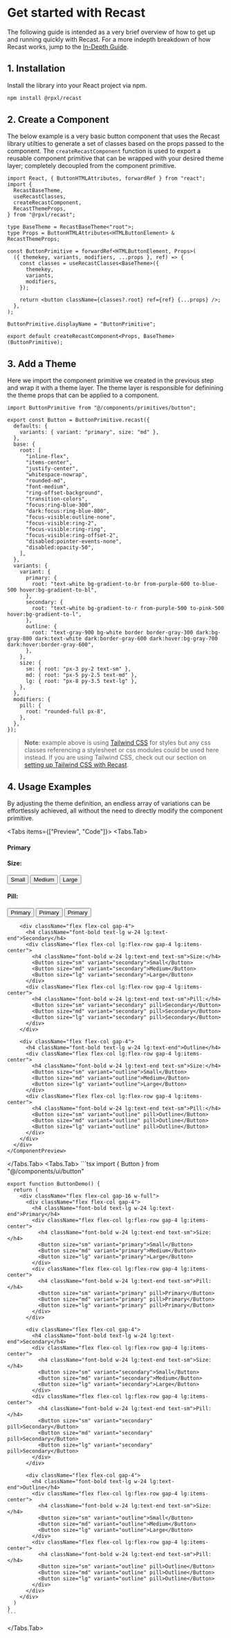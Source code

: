 
# Get started with Recast

The following guide is intended as a very brief overview of how to get up and
running quickly with Recast. For a more indepth breakdown of how Recast works,
jump to the [In-Depth Guide](/in-depth).

## 1. Installation

Install the library into your React project via npm.

```bash copy
npm install @rpxl/recast
```

## 2. Create a Component

The below example is a very basic button component that uses the Recast library
utilties to generate a set of classes based on the props passed to the
component. The `createRecastComponent` function is used to export a reusable
component primitive that can be wrapped with your desired theme layer;
completely decoupled from the component primitive.

```tsx copy showLineNumbers filename="components/primitives/button.tsx"
import React, { ButtonHTMLAttributes, forwardRef } from "react";
import {
  RecastBaseTheme,
  useRecastClasses,
  createRecastComponent,
  RecastThemeProps,
} from "@rpxl/recast";

type BaseTheme = RecastBaseTheme<"root">;
type Props = ButtonHTMLAttributes<HTMLButtonElement> & RecastThemeProps;

const ButtonPrimitive = forwardRef<HTMLButtonElement, Props>(
  ({ themekey, variants, modifiers, ...props }, ref) => {
    const classes = useRecastClasses<BaseTheme>({
      themekey,
      variants,
      modifiers,
    });

    return <button className={classes?.root} ref={ref} {...props} />;
  },
);

ButtonPrimitive.displayName = "ButtonPrimitive";

export default createRecastComponent<Props, BaseTheme>(ButtonPrimitive);
```

## 3. Add a Theme

Here we import the component primitive we created in the previous step and wrap
it with a theme layer. The theme layer is responsible for definining the theme
props that can be applied to a component.

```tsx copy showLineNumbers filename="components/ui/button.ts"
import ButtonPrimitive from "@/components/primitives/button";

export const Button = ButtonPrimitive.recast({
  defaults: {
    variants: { variant: "primary", size: "md" },
  },
  base: {
    root: [
      "inline-flex",
      "items-center",
      "justify-center",
      "whitespace-nowrap",
      "rounded-md",
      "font-medium",
      "ring-offset-background",
      "transition-colors",
      "focus:ring-blue-300",
      "dark:focus:ring-blue-800",
      "focus-visible:outline-none",
      "focus-visible:ring-2",
      "focus-visible:ring-ring",
      "focus-visible:ring-offset-2",
      "disabled:pointer-events-none",
      "disabled:opacity-50",
    ],
  },
  variants: {
    variant: {
      primary: {
        root: "text-white bg-gradient-to-br from-purple-600 to-blue-500 hover:bg-gradient-to-bl",
      },
      secondary: {
        root: "text-white bg-gradient-to-r from-purple-500 to-pink-500 hover:bg-gradient-to-l",
      },
      outline: {
        root: "text-gray-900 bg-white border border-gray-300 dark:bg-gray-800 dark:text-white dark:border-gray-600 dark:hover:bg-gray-700 dark:hover:border-gray-600",
      },
    },
    size: {
      sm: { root: "px-3 py-2 text-sm" },
      md: { root: "px-5 py-2.5 text-md" },
      lg: { root: "px-8 py-3.5 text-lg" },
    },
  },
  modifiers: {
    pill: {
      root: "rounded-full px-8",
    },
  },
});
```

> **Note**: example above is using [Tailwind CSS](https://tailwindcss.com/) for
> styles but any css classes referencing a stylesheet or css modules could be
> used here instead. If you are using Tailwind CSS, check out our section on
> [setting up Tailwind CSS with Recast](/tailwind-css).

## 4. Usage Examples

By adjusting the theme definition, an endless array of variations can be
effortlessly achieved, all without the need to directly modify the component
primitive.

<Tabs items={["Preview", "Code"]}>
  <Tabs.Tab>
    <ComponentPreview>
      <div className="flex flex-col gap-16 w-full">
        <div className="flex flex-col gap-4">
          <h4 className="font-bold text-lg w-24 lg:text-end">Primary</h4>
          <div className="flex flex-col lg:flex-row gap-4 lg:items-center">
            <h4 className="font-bold w-24 lg:text-end text-sm">Size:</h4>
            <Button size="sm" variant="primary">Small</Button>
            <Button size="md" variant="primary">Medium</Button>
            <Button size="lg" variant="primary">Large</Button>
          </div>
          <div className="flex flex-col lg:flex-row gap-4 lg:items-center">
            <h4 className="font-bold w-24 lg:text-end text-sm">Pill:</h4>
            <Button size="sm" variant="primary" pill>Primary</Button>
            <Button size="md" variant="primary" pill>Primary</Button>
            <Button size="lg" variant="primary" pill>Primary</Button>
          </div>
        </div>

        <div className="flex flex-col gap-4">
          <h4 className="font-bold text-lg w-24 lg:text-end">Secondary</h4>
          <div className="flex flex-col lg:flex-row gap-4 lg:items-center">
            <h4 className="font-bold w-24 lg:text-end text-sm">Size:</h4>
            <Button size="sm" variant="secondary">Small</Button>
            <Button size="md" variant="secondary">Medium</Button>
            <Button size="lg" variant="secondary">Large</Button>
          </div>
          <div className="flex flex-col lg:flex-row gap-4 lg:items-center">
            <h4 className="font-bold w-24 lg:text-end text-sm">Pill:</h4>
            <Button size="sm" variant="secondary" pill>Secondary</Button>
            <Button size="md" variant="secondary" pill>Secondary</Button>
            <Button size="lg" variant="secondary" pill>Secondary</Button>
          </div>
        </div>

        <div className="flex flex-col gap-4">
          <h4 className="font-bold text-lg w-24 lg:text-end">Outline</h4>
          <div className="flex flex-col lg:flex-row gap-4 lg:items-center">
            <h4 className="font-bold w-24 lg:text-end text-sm">Size:</h4>
            <Button size="sm" variant="outline">Small</Button>
            <Button size="md" variant="outline">Medium</Button>
            <Button size="lg" variant="outline">Large</Button>
          </div>
          <div className="flex flex-col lg:flex-row gap-4 lg:items-center">
            <h4 className="font-bold w-24 lg:text-end text-sm">Pill:</h4>
            <Button size="sm" variant="outline" pill>Outline</Button>
            <Button size="md" variant="outline" pill>Outline</Button>
            <Button size="lg" variant="outline" pill>Outline</Button>
          </div>
        </div>
      </div>
    </ComponentPreview>

  </Tabs.Tab>
  <Tabs.Tab>
    ```tsx
    import { Button } from "@/components/ui/button"
    
    export function ButtonDemo() {
      return (
        <div className="flex flex-col gap-16 w-full">
          <div className="flex flex-col gap-4">
            <h4 className="font-bold text-lg w-24 lg:text-end">Primary</h4>
            <div className="flex flex-col lg:flex-row gap-4 lg:items-center">
              <h4 className="font-bold w-24 lg:text-end text-sm">Size:</h4>
              <Button size="sm" variant="primary">Small</Button>
              <Button size="md" variant="primary">Medium</Button>
              <Button size="lg" variant="primary">Large</Button>
            </div>
            <div className="flex flex-col lg:flex-row gap-4 lg:items-center">
              <h4 className="font-bold w-24 lg:text-end text-sm">Pill:</h4>
              <Button size="sm" variant="primary" pill>Primary</Button>
              <Button size="md" variant="primary" pill>Primary</Button>
              <Button size="lg" variant="primary" pill>Primary</Button>
            </div>
          </div>

          <div className="flex flex-col gap-4">
            <h4 className="font-bold text-lg w-24 lg:text-end">Secondary</h4>
            <div className="flex flex-col lg:flex-row gap-4 lg:items-center">
              <h4 className="font-bold w-24 lg:text-end text-sm">Size:</h4>
              <Button size="sm" variant="secondary">Small</Button>
              <Button size="md" variant="secondary">Medium</Button>
              <Button size="lg" variant="secondary">Large</Button>
            </div>
            <div className="flex flex-col lg:flex-row gap-4 lg:items-center">
              <h4 className="font-bold w-24 lg:text-end text-sm">Pill:</h4>
              <Button size="sm" variant="secondary" pill>Secondary</Button>
              <Button size="md" variant="secondary" pill>Secondary</Button>
              <Button size="lg" variant="secondary" pill>Secondary</Button>
            </div>
          </div>

          <div className="flex flex-col gap-4">
            <h4 className="font-bold text-lg w-24 lg:text-end">Outline</h4>
            <div className="flex flex-col lg:flex-row gap-4 lg:items-center">
              <h4 className="font-bold w-24 lg:text-end text-sm">Size:</h4>
              <Button size="sm" variant="outline">Small</Button>
              <Button size="md" variant="outline">Medium</Button>
              <Button size="lg" variant="outline">Large</Button>
            </div>
            <div className="flex flex-col lg:flex-row gap-4 lg:items-center">
              <h4 className="font-bold w-24 lg:text-end text-sm">Pill:</h4>
              <Button size="sm" variant="outline" pill>Outline</Button>
              <Button size="md" variant="outline" pill>Outline</Button>
              <Button size="lg" variant="outline" pill>Outline</Button>
            </div>
          </div>
        </div>
      )
    }
    ```

  </Tabs.Tab>
</Tabs>
